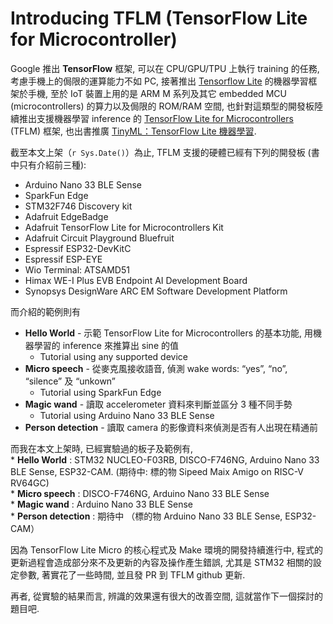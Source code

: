 # Introducing TFLM (TensorFlow Lite for Microcontroller) {#chap-intro}

Google 推出 **TensorFlow** 框架, 可以在 CPU/GPU/TPU 上執行 training 的任務, 考慮手機上的侷限的運算能力不如 PC, 接著推出 [Tensorflow Lite](https://www.tensorflow.org/lite/tutorials) 的機器學習框架於手機, 至於 IoT 裝置上用的是 ARM M 系列及其它 embedded MCU (microcontrollers) 的算力以及侷限的 ROM/RAM 空間, 也針對這類型的開發板陸續推出支援機器學習 inference 的 [TensorFlow Lite for Microcontrollers](https://www.tensorflow.org/lite/microcontrollers) (TFLM) 框架, 也出書推廣
[TinyML：TensorFlow Lite 機器學習](https://www.books.com.tw/products/0010865580?fbclid=IwAR1xgb-0LStRrHXajKT-u3uP982d0p8PQaDpNfhxHAzuCbATi6VOjYcwo2k). 

截至本文上架（`r Sys.Date()`）為止, TFLM 支援的硬體已經有下列的開發板 (書中只有介紹前三種): 

* Arduino Nano 33 BLE Sense  
* SparkFun Edge  
* STM32F746 Discovery kit  
* Adafruit EdgeBadge  
* Adafruit TensorFlow Lite for Microcontrollers Kit  
* Adafruit Circuit Playground Bluefruit  
* Espressif ESP32-DevKitC  
* Espressif ESP-EYE  
* Wio Terminal: ATSAMD51  
* Himax WE-I Plus EVB Endpoint AI Development Board  
* Synopsys DesignWare ARC EM Software Development Platform  

而介紹的範例則有  

* **Hello World** - 示範 TensorFlow Lite for Microcontrollers 的基本功能, 用機器學習的 inference 來推算出 sine 的值  
  + Tutorial using any supported device  
* **Micro speech** - 從麥克風接收語音, 偵測 wake words: "yes", "no", "silence” 及 “unkown"  
  + Tutorial using SparkFun Edge  
* **Magic wand** - 讀取 accelerometer 資料來判斷並區分 3 種不同手勢 
  + Tutorial using Arduino Nano 33 BLE Sense  
* **Person detection** - 讀取 camera 的影像資料來偵測是否有人出現在精通前

而我在本文上架時, 已經實驗過的板子及範例有,   
* **Hello World** :  STM32 NUCLEO-F03RB, DISCO-F746NG, Arduino Nano 33 BLE Sense, ESP32-CAM. (期待中: 標的物 Sipeed Maix Amigo on RISC-V RV64GC)  
* **Micro speech** : DISCO-F746NG, Arduino Nano 33 BLE Sense  
* **Magic wand** : Arduino Nano 33 BLE Sense  
* **Person detection** : 期待中 （標的物 Arduino Nano 33 BLE Sense, ESP32-CAM）  

因為 TensorFlow Lite Micro 的核心程式及 Make 環境的開發持續進行中, 程式的更新過程會造成部分來不及更新的內容及操作產生錯誤, 尤其是 STM32 相關的設定參數, 著實花了一些時間, 並且發 PR 到 TFLM github 更新.

再者, 從實驗的結果而言, 辨識的效果還有很大的改善空間, 這就當作下一個探討的題目吧.
